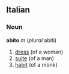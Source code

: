 ==Italian==
===Noun===
'''abito''' ''m'' (''plural'' abiti)
# [[dress]] (of a woman)
# [[suite]] (of a man)
# [[habit]] (of a monk)